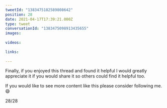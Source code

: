 ```yaml
---
tweetId: "1383475182589808642"
position: 28
date: 2021-04-17T17:39:21.000Z
type: tweet
conversationId: "1383475098913435655"
images:
  
videos:
  
links:
  
---
```

Finally, if you enjoyed this thread and found it helpful I would greatly appreciate it if you would share it so others could find it helpful too.

If you would like to see more content like this please consider following me. 😄 

28/28
